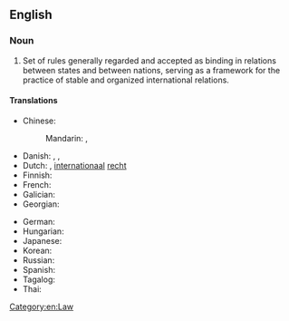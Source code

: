 ==English==
{{wikipedia}}

===Noun===
{{en-noun|-}}

# Set of rules generally regarded and accepted as binding in relations between states and between nations, serving as a framework for the practice of stable and organized international relations.

====Translations====
{{trans-top|set of rules applied to the relations between nations}}
* Chinese:
*: Mandarin: {{t+|cmn|國際法|sc=Hani}}, {{t+|cmn|国际法|tr=guójìfǎ|sc=Hani}}
* Danish: {{t|da|folkeret|c}}, {{t|da|international ret|c}}, {{t|da|international lov|c}}
* Dutch: {{t+|nl|volkenrecht|n}}, [[internationaal]] [[recht]] {{g|n}}
* Finnish: {{t|fi|kansainvälinen oikeus}}
* French: {{t+|fr|convention internationale|f}}
* Galician: {{t|gl|dereito internacional|m}}
* Georgian: {{t|ka|საერთაშორისო სამართალი}}
{{trans-mid}}
* German: {{t+|de|Völkerrecht|n}}
* Hungarian: {{t|hu|nemzetközi jog}}
* Japanese: {{t-needed|ja}}
* Korean: {{t-needed|ko}}
* Russian: {{t-needed|ru}}
* Spanish: {{t|es|derecho internacional|m}}
* Tagalog: {{t|tl|batas-pandaigdig}}
* Thai: {{t|th|กฎหมายระหว่างประเทศ}}
{{trans-bottom}}

[[Category:en:Law]]